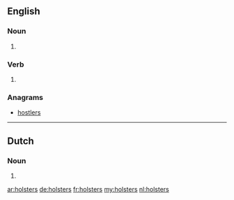 ==English==

===Noun===
{{head|en|plural}}

# {{plural of|holster|lang=en|nocat=1}}

===Verb===
{{head|en}}

# {{en-third-person singular of|holster}}

===Anagrams===
* [[hostlers#English|hostlers]]

----

==Dutch==

===Noun===
{{head|nl}}

# {{nl-noun form of|pl|holster}}

[[ar:holsters]]
[[de:holsters]]
[[fr:holsters]]
[[my:holsters]]
[[nl:holsters]]
